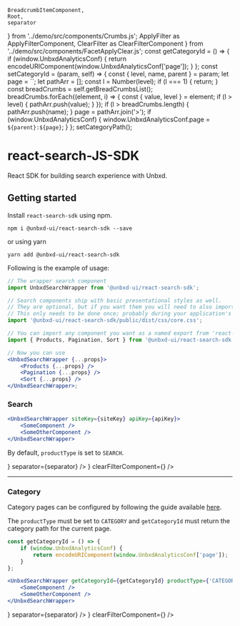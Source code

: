 
    BreadcrumbItemComponent,
    Root,
    separator
} from '../demo/src/components/Crumbs.js';
    ApplyFilter as ApplyFilterComponent,
    ClearFilter as ClearFilterComponent
} from '../demo/src/components/FacetApplyClear.js';
const getCategoryId = () => {
    if (window.UnbxdAnalyticsConf) {
        return encodeURIComponent(window.UnbxdAnalyticsConf['page']);
    }
};
const setCategoryId = (param, self) => {
    const { level, name, parent } = param;
    let page = ``;
    let pathArr = [];
    const l = Number(level);
    if (l === 1) {
        return;
    }
    const breadCrumbs = self.getBreadCrumbsList();
    breadCrumbs.forEach((element, i) => {
        const { value, level } = element;
        if (l > level) {
            pathArr.push(value);
        }
    });
    if (l > breadCrumbs.length) {
        pathArr.push(name);
    }
    page = pathArr.join('>');
    if (window.UnbxdAnalyticsConf) {
        window.UnbxdAnalyticsConf.page = `${parent}:${page}`;
    }
};
setCategoryPath();

<Meta title="Introduction" />

# react-search-JS-SDK

React SDK for building search experience with Unbxd.

## Getting started

Install `react-search-sdk` using npm.

```shell
npm i @unbxd-ui/react-search-sdk --save
```

or using yarn

```shell
yarn add @unbxd-ui/react-search-sdk
```

Following is the example of usage:

```jsx
// The wrapper search component
import UnbxdSearchWrapper from '@unbxd-ui/react-search-sdk';

// Search components ship with basic presentational styles as well.
// They are optional, but if you want them you will need to also import the CSS file.
// This only needs to be done once; probably during your application's bootstrapping process.
import '@unbxd-ui/react-search-sdk/public/dist/css/core.css';

// You can import any component you want as a named export from 'react-search-sdk'
import { Products, Pagination, Sort } from '@unbxd-ui/react-search-sdk';

// Now you can use
<UnbxdSearchWrapper {...props}>
    <Products {...props} />
    <Pagination {...props} />
    <Sort {...props} />
</UnbxdSearchWrapper>;
```

### Search

```jsx
<UnbxdSearchWrapper siteKey={siteKey} apiKey={apiKey}>
    <SomeComponent />
    <SomeOtherComponent />
</UnbxdSearchWrapper>
```

By default, `productType` is set to `SEARCH`.

<Preview>
    <Story name="search">
        <UnbxdSearchWrapper siteKey={siteKey} apiKey={apiKey} priceUnit="$">
            <SearchBox />
            <SpellCheck />
            <SearchTitle />
            <Banners altText="alt banner image" />
            <Breadcrumbs root={<Root />} separator={separator} />
            <SelectedFacets />
            <PageSize size={15} sizeOptions={sizeOptions} />
            <Pagination />
            <Sort
                default={{
                    label: 'Brand A-Z',
                    field: 'title',
                    order: 'asc'
                }}
                sortOptions={sortOptions}
            />
            <MultilevelFacets />
            <TextFacets />
            <RangeFacets />
            <FacetActions
                applyFilterComponent={<ApplyFilterComponent />}
                clearFilterComponent={<ClearFilterComponent />}
            />
            <ViewTypes viewTypes={['GRID', 'LIST']} />
            <Products
                perRow={3}
                pageSize={20}
                productViewTypes={['GRID', 'LIST']}
                attributesMap={attributesMap}
            />
            <div className="hidden">
                <SearchBox defaultSearch={defaultSearch} />
            </div>
        </UnbxdSearchWrapper>
    </Story>
</Preview>

---

### Category

Category pages can be configured by following the guide available [here](https://unbxd.com/documentation/site-search/v2-search-analytics-integration-browser/#categorypagehit).

The `productType` must be set to `CATEGORY` and `getCategoryId` must return the category path for the current page.

```js
const getCategoryId = () => {
    if (window.UnbxdAnalyticsConf) {
        return encodeURIComponent(window.UnbxdAnalyticsConf['page']);
    }
};
```

```jsx
<UnbxdSearchWrapper getCategoryId={getCategoryId} productType={'CATEGORY'}>
    <SomeComponent />
    <SomeOtherComponent />
</UnbxdSearchWrapper>
```

<Preview>
    <Story name="category">
        <UnbxdSearchWrapper
            siteKey={siteKey}
            apiKey={apiKey}
            getCategoryId={getCategoryId}
            productType={'CATEGORY'}
            priceUnit="$"
        >
            <SearchBox />
            <SpellCheck />
            <SearchTitle />
            <Banners altText="alt banner image" />
            <Breadcrumbs root={<Root />} separator={separator} />
            <SelectedFacets />
            <PageSize size={15} sizeOptions={sizeOptions} />
            <Pagination />
            <Sort
                default={{
                    label: 'Brand A-Z',
                    field: 'title',
                    order: 'asc'
                }}
                sortOptions={sortOptions}
            />
            <MultilevelFacets
                categoryDisplayName={'category'}
                categoryField={'categoryPath'}
                defaultCategoryFilter={'All Products'}
                facetDepth={6}
                facetLimit={100}
            />
            <TextFacets />
            <RangeFacets displayType={'LIST'} />
            <FacetActions
                applyFilterComponent={<ApplyFilterComponent />}
                clearFilterComponent={<ClearFilterComponent />}
            />
            <ViewTypes viewTypes={['GRID', 'LIST']} />
            <Products
                paginationType={'FIXED_PAGINATION'}
                perRow={3}
                pageSize={20}
                productViewTypes={['GRID', 'LIST']}
                attributesMap={attributesMap}
            />
        </UnbxdSearchWrapper>
    </Story>
</Preview>
